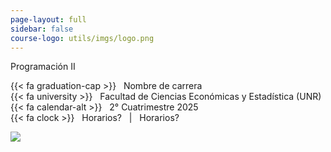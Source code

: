 ```yaml
---
page-layout: full
sidebar: false
course-logo: utils/imgs/logo.png
---
```


::: {.grid .title-block}

::: {.course-details-title-block .g-col-12 .g-col-sm-8 .order-2 .order-sm-1 .text-sm-start}
::: {.course-meta}

::: {.course-title}
<p>Programación II</p>
:::

{{< fa graduation-cap >}} &nbsp; Nombre de carrera  
{{< fa university >}}     &nbsp; Facultad de Ciencias Económicas y Estadística (UNR)  
{{< fa calendar-alt >}}   &nbsp; 2° Cuatrimestre 2025  
{{< fa clock >}}   &nbsp; Horarios? &nbsp; | &nbsp; Horarios?
:::
:::

::: {.g-col-12 .g-col-sm-4 .order-1 .order-sm-2 .text-align-center}
<img src="imgs/serpiente.png" class="img-fluid">
:::

:::
